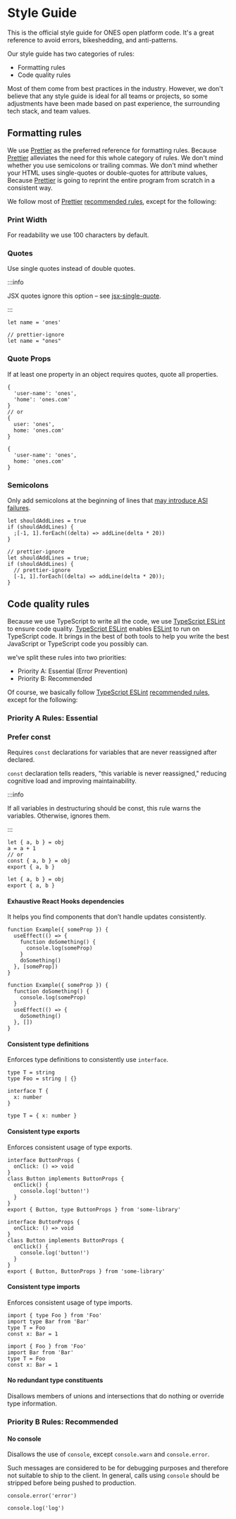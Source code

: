 
# Style Guide

This is the official style guide for ONES open platform code. It's a great reference to avoid errors, bikeshedding, and anti-patterns.

Our style guide has two categories of rules:

- Formatting rules
- Code quality rules

Most of them come from best practices in the industry. However, we don't believe that any style guide is ideal for all teams or projects, so some adjustments have been made based on past experience, the surrounding tech stack, and team values.

## Formatting rules

We use [Prettier](https://prettier.io/) as the preferred reference for formatting rules. Because [Prettier](https://prettier.io/) alleviates the need for this whole category of rules. We don't mind whether you use semicolons or trailing commas. We don't mind whether your HTML uses single-quotes or double-quotes for attribute values, Because [Prettier](https://prettier.io/) is going to reprint the entire program from scratch in a consistent way.

We follow most of [Prettier](https://prettier.io/) [recommended rules](https://prettier.io/docs/en/options.html), except for the following:

### Print Width

For readability we use 100 characters by default.

### Quotes

Use single quotes instead of double quotes.

:::info

JSX quotes ignore this option – see [jsx-single-quote](https://prettier.io/docs/en/options.html#jsx-quotes).

:::

<Tabs>
  <TabItem value="correct" label="✅ Correct">

```tsx
let name = 'ones'
```

  </TabItem>
  <TabItem value="incorrect" label="❌ Incorrect">

```tsx
// prettier-ignore
let name = "ones"
```

  </TabItem>
</Tabs>

### Quote Props

If at least one property in an object requires quotes, quote all properties.

<Tabs>
  <TabItem value="correct" label="✅ Correct">

```tsx
{
  'user-name': 'ones',
  'home': 'ones.com'
}
// or
{
  user: 'ones',
  home: 'ones.com'
}
```

  </TabItem>
  <TabItem value="incorrect" label="❌ Incorrect">

```tsx
{
  'user-name': 'ones',
  home: 'ones.com'
}
```

  </TabItem>
</Tabs>

### Semicolons

Only add semicolons at the beginning of lines that [may introduce ASI failures](https://prettier.io/docs/en/rationale.html#semicolons).

<Tabs>
  <TabItem value="correct" label="✅ Correct">

```tsx
let shouldAddLines = true
if (shouldAddLines) {
  ;[-1, 1].forEach((delta) => addLine(delta * 20))
}
```

  </TabItem>
  <TabItem value="incorrect" label="❌ Incorrect">

```tsx
// prettier-ignore
let shouldAddLines = true;
if (shouldAddLines) {
  // prettier-ignore
  [-1, 1].forEach((delta) => addLine(delta * 20));
}
```

  </TabItem>
</Tabs>

## Code quality rules

Because we use TypeScript to write all the code, we use [TypeScript ESLint](https://typescript-eslint.io/) to ensure code quality. [TypeScript ESLint](https://typescript-eslint.io/) enables [ESLint](https://eslint.org/) to run on TypeScript code. It brings in the best of both tools to help you write the best JavaScript or TypeScript code you possibly can.

we've split these rules into two priorities:

- Priority A: Essential (Error Prevention)
- Priority B: Recommended

Of course, we basically follow [TypeScript ESLint](https://typescript-eslint.io/) [recommended rules](https://typescript-eslint.io/rules/), except for the following:

### Priority A Rules: Essential

### Prefer const

Requires `const` declarations for variables that are never reassigned after declared.

`const` declaration tells readers, "this variable is never reassigned," reducing cognitive load and improving maintainability.

:::info

If all variables in destructuring should be const, this rule warns the variables. Otherwise, ignores them.

:::

<Tabs>
  <TabItem value="correct" label="✅ Correct">

```tsx
let { a, b } = obj
a = a + 1
// or
const { a, b } = obj
export { a, b }
```

  </TabItem>
  <TabItem value="incorrect" label="❌ Incorrect">

```tsx
let { a, b } = obj
export { a, b }
```

  </TabItem>
</Tabs>

#### Exhaustive React Hooks dependencies

It helps you find components that don’t handle updates consistently.

<Tabs>
  <TabItem value="correct" label="✅ Correct">

```tsx
function Example({ someProp }) {
  useEffect(() => {
    function doSomething() {
      console.log(someProp)
    }
    doSomething()
  }, [someProp])
}
```

  </TabItem>
  <TabItem value="incorrect" label="❌ Incorrect">

```tsx
function Example({ someProp }) {
  function doSomething() {
    console.log(someProp)
  }
  useEffect(() => {
    doSomething()
  }, [])
}
```

  </TabItem>
</Tabs>

#### Consistent type definitions

Enforces type definitions to consistently use `interface`.

<Tabs>
  <TabItem value="correct" label="✅ Correct">

```tsx
type T = string
type Foo = string | {}

interface T {
  x: number
}
```

  </TabItem>
  <TabItem value="incorrect" label="❌ Incorrect">

```tsx
type T = { x: number }
```

  </TabItem>
</Tabs>

#### Consistent type exports

Enforces consistent usage of type exports.

<Tabs>
  <TabItem value="correct" label="✅ Correct">

```tsx
interface ButtonProps {
  onClick: () => void
}
class Button implements ButtonProps {
  onClick() {
    console.log('button!')
  }
}
export { Button, type ButtonProps } from 'some-library'
```

  </TabItem>
  <TabItem value="incorrect" label="❌ Incorrect">

```tsx
interface ButtonProps {
  onClick: () => void
}
class Button implements ButtonProps {
  onClick() {
    console.log('button!')
  }
}
export { Button, ButtonProps } from 'some-library'
```

  </TabItem>
</Tabs>

#### Consistent type imports

Enforces consistent usage of type imports.

<Tabs>
  <TabItem value="correct" label="✅ Correct">

```tsx
import { type Foo } from 'Foo'
import type Bar from 'Bar'
type T = Foo
const x: Bar = 1
```

  </TabItem>
  <TabItem value="incorrect" label="❌ Incorrect">

```tsx
import { Foo } from 'Foo'
import Bar from 'Bar'
type T = Foo
const x: Bar = 1
```

  </TabItem>
</Tabs>

#### No redundant type constituents

Disallows members of unions and intersections that do nothing or override type information.

### Priority B Rules: Recommended

#### No console

Disallows the use of `console`, except `console.warn` and `console.error`.

Such messages are considered to be for debugging purposes and therefore not suitable to ship to the client. In general, calls using `console` should be stripped before being pushed to production.

<Tabs>
  <TabItem value="correct" label="✅ Correct">

```tsx
console.error('error')
```

  </TabItem>
  <TabItem value="incorrect" label="❌ Incorrect">

```tsx
console.log('log')
```

  </TabItem>
</Tabs>
